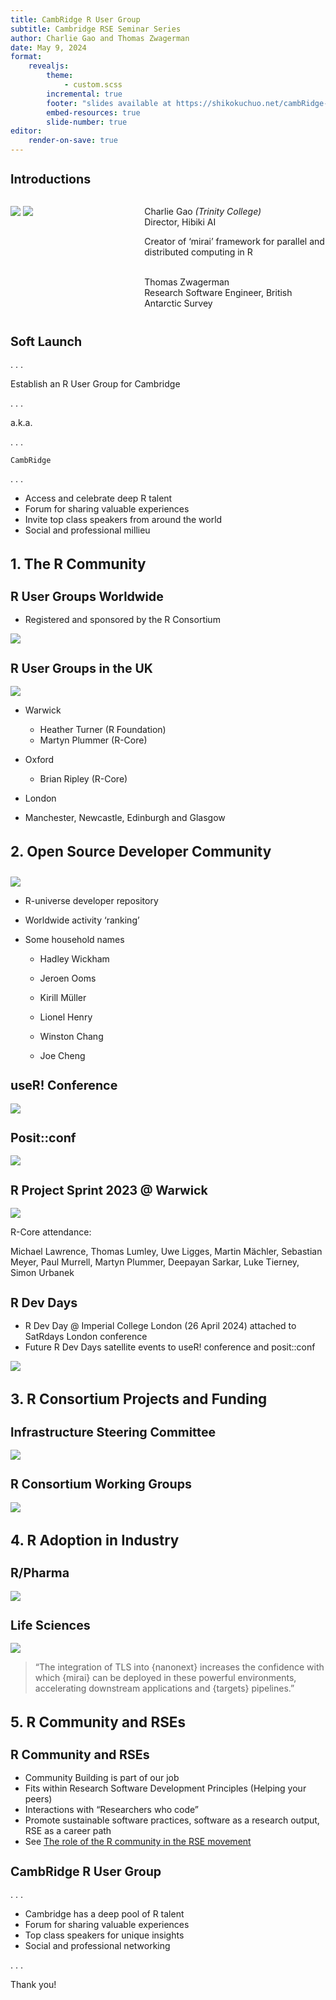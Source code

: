 ```yaml
---
title: CambRidge R User Group
subtitle: Cambridge RSE Seminar Series
author: Charlie Gao and Thomas Zwagerman
date: May 9, 2024
format:
    revealjs:
        theme:
            - custom.scss
        incremental: true
        footer: "slides available at https://shikokuchuo.net/cambRidge-rse-seminar"
        embed-resources: true
        slide-number: true
editor:
    render-on-save: true
---
```


## Introductions

<style>
h1 {
  font-size: 1.6em !important;
}
h2 {
  font-size: 1.4em !important;
}
</style>

::: columns
::: {.column width="40%"}

![](images/cg.jpg)
![](images/tz.jpg)

:::

::: {.column width="60%"}

Charlie Gao *(Trinity College)*<br />
Director, Hibiki AI

Creator of ‘mirai’ framework for parallel and distributed computing in R

<br />
Thomas Zwagerman <br />
Research Software Engineer, British Antarctic Survey

:::
:::



## Soft Launch

. . .

Establish an R User Group for Cambridge

. . .

a.k.a. 

. . .

`CambRidge`

. . .

::: {.nonincremental}
* Access and celebrate deep R talent
* Forum for sharing valuable experiences
* Invite top class speakers from around the world
* Social and professional millieu
:::


# 1. The R Community

## R User Groups Worldwide

::: {.nonincremental}
* Registered and sponsored by the R Consortium
:::

![](images/rugsworld.png)

## R User Groups in the UK

::: {layout-ncol=2}
![](images/rugsuk.png)

* Warwick
  + Heather Turner (R Foundation)
  + Martyn Plummer (R-Core)
  
* Oxford
  + Brian Ripley (R-Core)

* London

* Manchester, Newcastle, Edinburgh and Glasgow
::: 

# 2. Open Source Developer Community

##

::: {layout-ncol=2}

![](images/runiv.png)

* R-universe developer repository

* Worldwide activity 'ranking'

* Some household names

  + Hadley Wickham
  
  + Jeroen Ooms
  
  + Kirill Müller
  
  + Lionel Henry
  
  + Winston Chang
  
  + Joe Cheng

:::

## useR! Conference

![](images/user2024.png)

## Posit::conf

![](images/positconf.png)

## R Project Sprint 2023 @ Warwick

![](images/projectsprint2.jpeg)

R-Core attendance:

Michael Lawrence, Thomas Lumley, Uwe Ligges, Martin Mächler, Sebastian Meyer, Paul Murrell, Martyn Plummer, Deepayan Sarkar, Luke Tierney, Simon Urbanek

## R Dev Days

::: {.nonincremental}
- R Dev Day @ Imperial College London (26 April 2024) attached to SatRdays London conference
- Future R Dev Days satellite events to useR! conference and posit::conf
:::

![](images/devday.png)

# 3. R Consortium Projects and Funding

## Infrastructure Steering Committee

![](images/funded.png)

## R Consortium Working Groups

![](images/working.png)

# 4. R Adoption in Industry

## R/Pharma

![](images/rpharma.png)

## Life Sciences

![](images/rcons.png)

>  “The integration of TLS into {nanonext} increases the confidence with which {mirai} can be deployed in these powerful environments, accelerating downstream applications and {targets} pipelines.”

# 5. R Community and RSEs

## R Community and RSEs

::: {.nonincremental}
* Community Building is part of our job
* Fits within Research Software Development Principles (Helping your peers)
* Interactions with "Researchers who code"
* Promote sustainable software practices, software as a research output, RSE as a career path
* See [The role of the R community in the RSE movement](https://www.software.ac.uk/blog/role-r-community-research-software-engineering-movement)
:::

## CambRidge R User Group {.center}

. . .

::: {.nonincremental}
* Cambridge has a deep pool of R talent
* Forum for sharing valuable experiences
* Top class speakers for unique insights
* Social and professional networking
:::

. . .

Thank you!
